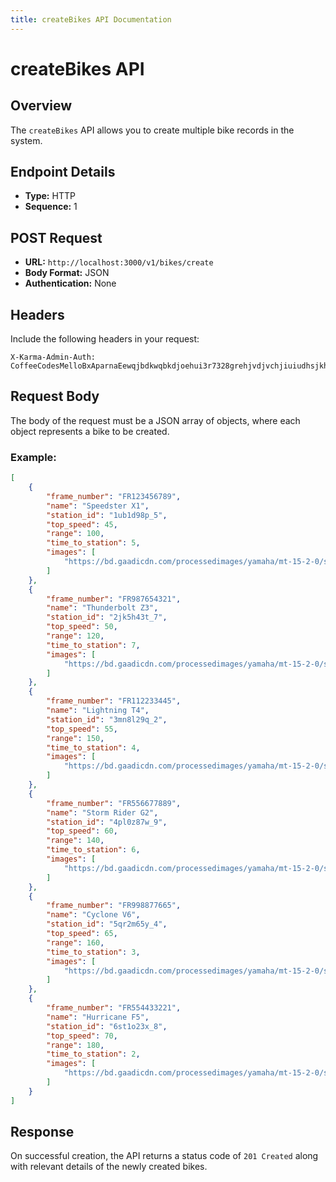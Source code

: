 ```yaml
---
title: createBikes API Documentation
---
```


# createBikes API

## Overview
The `createBikes` API allows you to create multiple bike records in the system.

## Endpoint Details
- **Type:** HTTP
- **Sequence:** 1

## POST Request
- **URL:** `http://localhost:3000/v1/bikes/create`
- **Body Format:** JSON
- **Authentication:** None

## Headers
Include the following headers in your request:
```plaintext
X-Karma-Admin-Auth: CoffeeCodesMelloBxAparnaEewqjbdkwqbkdjoehui3r7328grehjvdjvchjiuiudhsjkhkjsadab
```

## Request Body
The body of the request must be a JSON array of objects, where each object represents a bike to be created. 

### Example:
```json
[
    {
        "frame_number": "FR123456789",
        "name": "Speedster X1",
        "station_id": "1ub1d98p_5",
        "top_speed": 45,
        "range": 100,
        "time_to_station": 5,
        "images": [
            "https://bd.gaadicdn.com/processedimages/yamaha/mt-15-2-0/source/mt-15-2-06613f885e681c.jpg"
        ]
    },
    {
        "frame_number": "FR987654321",
        "name": "Thunderbolt Z3",
        "station_id": "2jk5h43t_7",
        "top_speed": 50,
        "range": 120,
        "time_to_station": 7,
        "images": [
            "https://bd.gaadicdn.com/processedimages/yamaha/mt-15-2-0/source/mt-15-2-06613f885e681c.jpg"
        ]
    },
    {
        "frame_number": "FR112233445",
        "name": "Lightning T4",
        "station_id": "3mn8l29q_2",
        "top_speed": 55,
        "range": 150,
        "time_to_station": 4,
        "images": [
            "https://bd.gaadicdn.com/processedimages/yamaha/mt-15-2-0/source/mt-15-2-06613f885e681c.jpg"
        ]
    },
    {
        "frame_number": "FR556677889",
        "name": "Storm Rider G2",
        "station_id": "4pl0z87w_9",
        "top_speed": 60,
        "range": 140,
        "time_to_station": 6,
        "images": [
            "https://bd.gaadicdn.com/processedimages/yamaha/mt-15-2-0/source/mt-15-2-06613f885e681c.jpg"
        ]
    },
    {
        "frame_number": "FR998877665",
        "name": "Cyclone V6",
        "station_id": "5qr2m65y_4",
        "top_speed": 65,
        "range": 160,
        "time_to_station": 3,
        "images": [
            "https://bd.gaadicdn.com/processedimages/yamaha/mt-15-2-0/source/mt-15-2-06613f885e681c.jpg"
        ]
    },
    {
        "frame_number": "FR554433221",
        "name": "Hurricane F5",
        "station_id": "6st1o23x_8",
        "top_speed": 70,
        "range": 180,
        "time_to_station": 2,
        "images": [
            "https://bd.gaadicdn.com/processedimages/yamaha/mt-15-2-0/source/mt-15-2-06613f885e681c.jpg"
        ]
    }
]
```

## Response
On successful creation, the API returns a status code of `201 Created` along with relevant details of the newly created bikes.